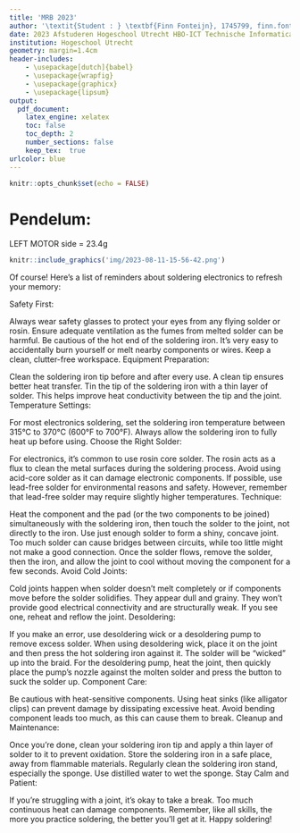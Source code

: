 ```yaml
---
title: 'MRB 2023'
author: '\textit{Student : } \textbf{Finn Fonteijn}, 1745799, finn.fonteijn@student.hu.nl'
date: 2023 Afstuderen Hogeschool Utrecht HBO-ICT Technische Informatica & Ingy B.V.
institution: Hogeschool Utrecht
geometry: margin=1.4cm
header-includes:
    - \usepackage[dutch]{babel}
    - \usepackage{wrapfig}
    - \usepackage{graphicx}
    - \usepackage{lipsum}
output:
  pdf_document:
    latex_engine: xelatex
    toc: false 
    toc_depth: 2
    number_sections: false 
    keep_tex:  true
urlcolor: blue
---
```



```r
knitr::opts_chunk$set(echo = FALSE)
```

# Pendelum:

LEFT MOTOR side = 23.4g

```r
knitr::include_graphics('img/2023-08-11-15-56-42.png')
```






Of course! Here's a list of reminders about soldering electronics to refresh your memory:

Safety First:

Always wear safety glasses to protect your eyes from any flying solder or rosin.
Ensure adequate ventilation as the fumes from melted solder can be harmful.
Be cautious of the hot end of the soldering iron. It's very easy to accidentally burn yourself or melt nearby components or wires.
Keep a clean, clutter-free workspace.
Equipment Preparation:

Clean the soldering iron tip before and after every use. A clean tip ensures better heat transfer.
Tin the tip of the soldering iron with a thin layer of solder. This helps improve heat conductivity between the tip and the joint.
Temperature Settings:

For most electronics soldering, set the soldering iron temperature between 315°C to 370°C (600°F to 700°F).
Always allow the soldering iron to fully heat up before using.
Choose the Right Solder:

For electronics, it's common to use rosin core solder. The rosin acts as a flux to clean the metal surfaces during the soldering process.
Avoid using acid-core solder as it can damage electronic components.
If possible, use lead-free solder for environmental reasons and safety. However, remember that lead-free solder may require slightly higher temperatures.
Technique:

Heat the component and the pad (or the two components to be joined) simultaneously with the soldering iron, then touch the solder to the joint, not directly to the iron.
Use just enough solder to form a shiny, concave joint. Too much solder can cause bridges between circuits, while too little might not make a good connection.
Once the solder flows, remove the solder, then the iron, and allow the joint to cool without moving the component for a few seconds.
Avoid Cold Joints:

Cold joints happen when solder doesn't melt completely or if components move before the solder solidifies. They appear dull and grainy. They won't provide good electrical connectivity and are structurally weak. If you see one, reheat and reflow the joint.
Desoldering:

If you make an error, use desoldering wick or a desoldering pump to remove excess solder.
When using desoldering wick, place it on the joint and then press the hot soldering iron against it. The solder will be "wicked" up into the braid.
For the desoldering pump, heat the joint, then quickly place the pump's nozzle against the molten solder and press the button to suck the solder up.
Component Care:

Be cautious with heat-sensitive components. Using heat sinks (like alligator clips) can prevent damage by dissipating excessive heat.
Avoid bending component leads too much, as this can cause them to break.
Cleanup and Maintenance:

Once you're done, clean your soldering iron tip and apply a thin layer of solder to it to prevent oxidation.
Store the soldering iron in a safe place, away from flammable materials.
Regularly clean the soldering iron stand, especially the sponge. Use distilled water to wet the sponge.
Stay Calm and Patient:

If you're struggling with a joint, it's okay to take a break. Too much continuous heat can damage components.
Remember, like all skills, the more you practice soldering, the better you'll get at it. Happy soldering!
